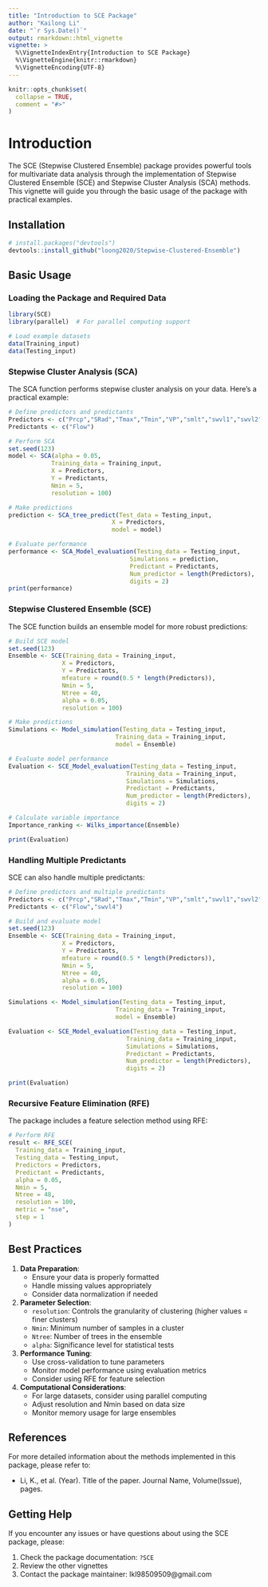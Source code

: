 ---
title: "Introduction to SCE Package"
author: "Kailong Li"
date: "`r Sys.Date()`"
output: rmarkdown::html_vignette
vignette: >
  %\VignetteIndexEntry{Introduction to SCE Package}
  %\VignetteEngine{knitr::rmarkdown}
  %\VignetteEncoding{UTF-8}
---

```{r setup, include = FALSE}
knitr::opts_chunk$set(
  collapse = TRUE,
  comment = "#>"
)
```

# Introduction

The SCE (Stepwise Clustered Ensemble) package provides powerful tools for multivariate data analysis through the implementation of Stepwise Clustered Ensemble (SCE) and Stepwise Cluster Analysis (SCA) methods. This vignette will guide you through the basic usage of the package with practical examples.

## Installation

```{r install, eval = FALSE}
# install.packages("devtools")
devtools::install_github("loong2020/Stepwise-Clustered-Ensemble")
```

## Basic Usage

### Loading the Package and Required Data

```{r load}
library(SCE)
library(parallel)  # For parallel computing support

# Load example datasets
data(Training_input)
data(Testing_input)
```

### Stepwise Cluster Analysis (SCA)

The SCA function performs stepwise cluster analysis on your data. Here's a practical example:

```{r sca_example}
# Define predictors and predictants
Predictors <- c("Prcp","SRad","Tmax","Tmin","VP","smlt","swvl1","swvl2","swvl3","swvl4")
Predictants <- c("Flow")

# Perform SCA
set.seed(123)
model <- SCA(alpha = 0.05, 
            Training_data = Training_input, 
            X = Predictors, 
            Y = Predictants, 
            Nmin = 5, 
            resolution = 100)

# Make predictions
prediction <- SCA_tree_predict(Test_data = Testing_input,
                             X = Predictors,
                             model = model)

# Evaluate performance
performance <- SCA_Model_evaluation(Testing_data = Testing_input,
                                  Simulations = prediction,
                                  Predictant = Predictants,
                                  Num_predictor = length(Predictors),
                                  digits = 2)
print(performance)
```

### Stepwise Clustered Ensemble (SCE)

The SCE function builds an ensemble model for more robust predictions:

```{r sce_example}
# Build SCE model
set.seed(123)
Ensemble <- SCE(Training_data = Training_input,
               X = Predictors,
               Y = Predictants,
               mfeature = round(0.5 * length(Predictors)),
               Nmin = 5,
               Ntree = 40,
               alpha = 0.05,
               resolution = 100)

# Make predictions
Simulations <- Model_simulation(Testing_data = Testing_input,
                              Training_data = Training_input,
                              model = Ensemble)

# Evaluate model performance
Evaluation <- SCE_Model_evaluation(Testing_data = Testing_input,
                                 Training_data = Training_input,
                                 Simulations = Simulations,
                                 Predictant = Predictants,
                                 Num_predictor = length(Predictors),
                                 digits = 2)

# Calculate variable importance
Importance_ranking <- Wilks_importance(Ensemble)

print(Evaluation)
```

### Handling Multiple Predictants

SCE can also handle multiple predictants:

```{r multiple_predictants}
# Define predictors and multiple predictants
Predictors <- c("Prcp","SRad","Tmax","Tmin","VP","smlt","swvl1","swvl2","swvl3")
Predictants <- c("Flow","swvl4")

# Build and evaluate model
set.seed(123)
Ensemble <- SCE(Training_data = Training_input,
               X = Predictors,
               Y = Predictants,
               mfeature = round(0.5 * length(Predictors)),
               Nmin = 5,
               Ntree = 40,
               alpha = 0.05,
               resolution = 100)

Simulations <- Model_simulation(Testing_data = Testing_input,
                              Training_data = Training_input,
                              model = Ensemble)

Evaluation <- SCE_Model_evaluation(Testing_data = Testing_input,
                                 Training_data = Training_input,
                                 Simulations = Simulations,
                                 Predictant = Predictants,
                                 Num_predictor = length(Predictors),
                                 digits = 2)

print(Evaluation)
```

### Recursive Feature Elimination (RFE)

The package includes a feature selection method using RFE:

```{r rfe_example}
# Perform RFE
result <- RFE_SCE(
  Training_data = Training_input,
  Testing_data = Testing_input,
  Predictors = Predictors,
  Predictant = Predictants,
  alpha = 0.05,
  Nmin = 5,
  Ntree = 48,
  resolution = 100,
  metric = "nse",
  step = 1
)
```

## Best Practices

1. **Data Preparation**:
   - Ensure your data is properly formatted
   - Handle missing values appropriately
   - Consider data normalization if needed

2. **Parameter Selection**:
   - `resolution`: Controls the granularity of clustering (higher values = finer clusters)
   - `Nmin`: Minimum number of samples in a cluster
   - `Ntree`: Number of trees in the ensemble
   - `alpha`: Significance level for statistical tests

3. **Performance Tuning**:
   - Use cross-validation to tune parameters
   - Monitor model performance using evaluation metrics
   - Consider using RFE for feature selection

4. **Computational Considerations**:
   - For large datasets, consider using parallel computing
   - Adjust resolution and Nmin based on data size
   - Monitor memory usage for large ensembles

## References

For more detailed information about the methods implemented in this package, please refer to:

- Li, K., et al. (Year). Title of the paper. Journal Name, Volume(Issue), pages.

## Getting Help

If you encounter any issues or have questions about using the SCE package, please:

1. Check the package documentation: `?SCE`
2. Review the other vignettes
3. Contact the package maintainer: lkl98509509@gmail.com 